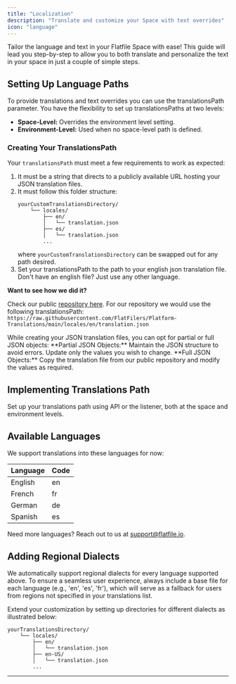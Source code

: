 ```yaml
---
title: "Localization"
description: "Translate and customize your Space with text overrides"
icon: "language"
---
```


Tailor the language and text in your Flatfile Space with ease! This guide will lead you step-by-step to allow you to both translate and personalize the text in your space in just a couple of simple steps.

## Setting Up Language Paths
To provide translations and text overrides you can use the translationsPath parameter. You have the flexibility to set up translationsPaths at two levels:
- **Space-Level:** Overrides the environment level setting.
- **Environment-Level:** Used when no space-level path is defined.

### Creating Your TranslationsPath

Your `translationsPath` must meet a few requirements to work as expected:
1. It must be a string that directs to a publicly available URL hosting your JSON translation files.
2. It must follow this folder structure:
    ```
    yourCustomTranslationsDirectory/
        └── locales/
            ├── en/
            │   └── translation.json
            ├── es/
            │   └── translation.json
            ...
    ```
    where `yourCustomTranslationsDirectory` can be swapped out for any path desired.
  3. Set your translationsPath to the path to your english json translation file. Don't have an english file? Just use any other language.


**Want to see how we did it?** 

Check our public [repository here](https://github.com/FlatFilers/Platform-Translations).
For our repository we would use the following translationsPath: 
`https://raw.githubusercontent.com/FlatFilers/Platform-Translations/main/locales/en/translation.json`

<Tip>
While creating your JSON translation files, you can opt for partial or full JSON objects:
 **Partial JSON Objects:** Maintain the JSON structure to avoid errors. Update only the values you wish to change.
**Full JSON Objects:** Copy the translation file from our public repository and modify the values as required.
</Tip>

## Implementing Translations Path

Set up your translations path using API or the listener, both at the space and environment levels.

## Available Languages

We support translations into these languages for now:

| Language |  Code  |
| -------- | ------ |
| English  | en     |
| French   | fr     |
| German   | de     |
| Spanish  | es     |

<Tip>Need more languages? Reach out to us at [support@flatfile.io](mailto:support@flatfile.io).</Tip>

## Adding Regional Dialects

We automatically support regional dialects for every language supported above. 
To ensure a seamless user experience, always include a base file for each language (e.g., 'en', 'es', 'fr'), which will serve as a fallback for users from regions not specified in your translations list.

Extend your customization by setting up directories for different dialects as illustrated below:


```
yourTranslationsDirectory/
    └── locales/
        ├── en/
        │   └── translation.json
        ├── en-US/
        │   └── translation.json
        ...
```

---
